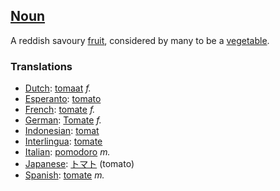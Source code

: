 ==[[Noun]]==

A reddish savoury [[fruit]], considered by many to be a [[vegetable]].

===Translations===

*[[Dutch]]: [[tomaat]] ''f.''
*[[Esperanto]]: [[tomato]]
*[[French]]: [[tomate]] ''f.''
*[[German]]: [[Tomate]] ''f.''
*[[Indonesian]]: [[tomat]]
*[[Interlingua]]: [[tomate]]
*[[Italian]]: [[pomodoro]] ''m.''
*[[Japanese]]: [[トマト]] (tomato)
*[[Spanish]]: [[tomate]] ''m.''